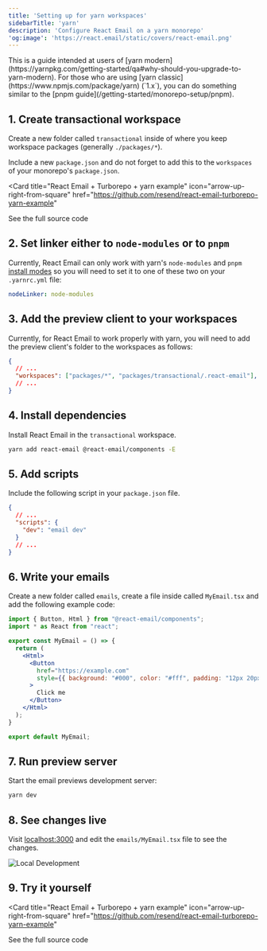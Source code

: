 ```yaml
---
title: 'Setting up for yarn workspaces'
sidebarTitle: 'yarn'
description: 'Configure React Email on a yarn monorepo'
'og:image': 'https://react.email/static/covers/react-email.png'
---
```


<Note>
  This is a guide intended at users of [yarn modern](https://yarnpkg.com/getting-started/qa#why-should-you-upgrade-to-yarn-modern). 
  For those who are using [yarn classic](https://www.npmjs.com/package/yarn) (`1.x`), you can do something similar to the 
  [pnpm guide](/getting-started/monorepo-setup/pnpm).
</Note>

## 1. Create transactional workspace

Create a new folder called `transactional` inside of where you keep workspace packages (generally `./packages/*`).

Include a new `package.json` and do not forget to add this to the `workspaces` of your monorepo's `package.json`.

<Card
  title="React Email + Turborepo + yarn example"
  icon="arrow-up-right-from-square"
  href="https://github.com/resend/react-email-turborepo-yarn-example"
>
  See the full source code
</Card>

## 2. Set linker either to `node-modules` or to `pnpm`

Currently, React Email can only work with yarn's `node-modules` and `pnpm` [install modes](https://yarnpkg.com/features/linkers)
so you will need to set it to one of these two on your `.yarnrc.yml` file:

```yml .yarnrc.yml
nodeLinker: node-modules
```

## 3. Add the preview client to your workspaces

Currently, for React Email to work properly with yarn, you will need to add
the preview client's folder to the workspaces as follows:

```json package.json
{
  // ...
  "workspaces": ["packages/*", "packages/transactional/.react-email"],
  // ...
}
```

## 4. Install dependencies

Install React Email in the `transactional` workspace.

```sh packages/transactional
yarn add react-email @react-email/components -E
```

## 5. Add scripts

Include the following script in your `package.json` file.

```json packages/transactional/package.json
{
  // ...
  "scripts": {
    "dev": "email dev"
  }
  // ...
}
```

## 6. Write your emails

Create a new folder called `emails`, create a file inside called `MyEmail.tsx` and add the following example code:

```jsx packages/transactional/emails/MyEmail.tsx
import { Button, Html } from "@react-email/components";
import * as React from "react";

export const MyEmail = () => {
  return (
    <Html>
      <Button
        href="https://example.com"
        style={{ background: "#000", color: "#fff", padding: "12px 20px" }}
      >
        Click me
      </Button>
    </Html>
  );
}

export default MyEmail;
```

## 7. Run preview server

Start the email previews development server:

```sh packages/transactional
yarn dev
```

## 8. See changes live

Visit [localhost:3000](http://localhost:3000) and edit the `emails/MyEmail.tsx` file to see the changes.

<Frame>
  <img alt="Local Development" src="/images/local-dev.png" />
</Frame>

## 9. Try it yourself

<Card
  title="React Email + Turborepo + yarn example"
  icon="arrow-up-right-from-square"
  href="https://github.com/resend/react-email-turborepo-yarn-example"
>
  See the full source code
</Card>
